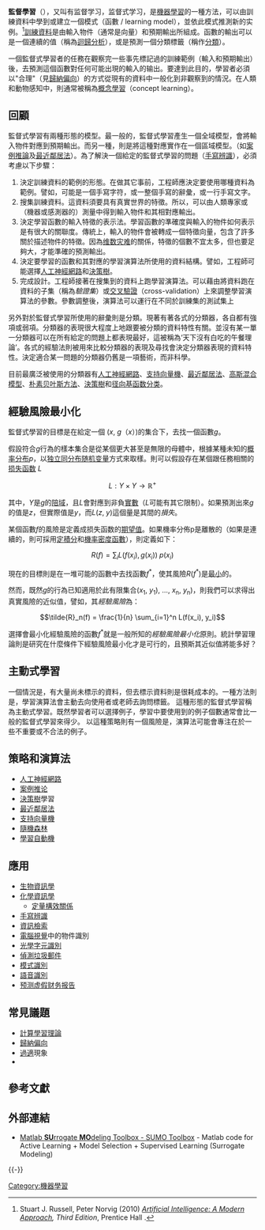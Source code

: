 {{NoteTA
|G1=IT
|G2=Math
}}

{{refimprove|time=2014-01-18T11:53:53+00:00}}
{{机器学习导航栏}}

'''監督學習'''（{{lang-en|Supervised learning}}），又叫有监督学习，监督式学习，是[[機器學習|機器學習]]的一種方法，可以由訓練資料中學到或建立一個模式（函數 / learning model），並依此模式推測新的实例。<ref>Stuart J. Russell, Peter Norvig (2010) ''[[Artificial_Intelligence:_A_Modern_Approach|Artificial Intelligence: A Modern Approach]], Third Edition'', Prentice Hall {{ISBN|9780136042594}}.</ref>[[訓練資料|訓練資料]]是由輸入物件（通常是向量）和預期輸出所組成。函數的輸出可以是一個連續的值（稱為[[迴歸分析|迴歸分析]]），或是預測一個分類標籤（稱作[[分類|分類]]）。

一個監督式學習者的任務在觀察完一些事先標記過的訓練範例（輸入和預期輸出）後，去預測這個函數對任何可能出現的輸入的输出。要達到此目的，學習者必須以"合理"（見[[歸納偏向|歸納偏向]]）的方式從現有的資料中一般化到非觀察到的情況。在人類和動物感知中，則通常被稱為[[概念學習|概念學習]]（concept learning）。

== 回顧 ==
監督式學習有兩種形態的模型。最一般的，監督式學習產生一個全域模型，會將輸入物件對應到預期輸出。而另一種，則是將這種對應實作在一個區域模型。（如[[案例推論|案例推論]]及[[最近鄰居法|最近鄰居法]]）。為了解決一個給定的監督式學習的問題（[[手写识别|手寫辨識]]），必須考慮以下步驟：

#決定訓練資料的範例的形態。在做其它事前，工程師應決定要使用哪種資料為範例。譬如，可能是一個手寫字符，或一整個手寫的辭彙，或一行手寫文字。
#搜集訓練資料。這資料須要具有真實世界的特徵。所以，可以由人類專家或（機器或感測器的）測量中得到輸入物件和其相對應輸出。
#決定學習函數的輸入特徵的表示法。學習函數的準確度與輸入的物件如何表示是有很大的關聯度。傳統上，輸入的物件會被轉成一個特徵向量，包含了許多關於描述物件的特徵。因為[[维数灾难|维数灾难]]的關係，特徵的個數不宜太多，但也要足夠大，才能準確的預測輸出。
#決定要學習的函數和其對應的學習演算法所使用的資料結構。譬如，工程師可能選擇[[人工神經網路|人工神經網路]]和[[決策樹|決策樹]]。
#完成設計。工程師接著在搜集到的資料上跑學習演算法。可以藉由將資料跑在資料的子集（稱為''驗證集''）或[[交叉驗證|交叉驗證]]（cross-validation）上來調整學習演算法的參數。參數調整後，演算法可以運行在不同於訓練集的測試集上

另外對於監督式學習所使用的辭彙則是分類。現著有著各式的分類器，各自都有強項或弱項。分類器的表現很大程度上地跟要被分類的資料特性有關。並沒有某一單一分類器可以在所有給定的問題上都表現最好，這被稱為‘天下沒有白吃的午餐理論’。各式的經驗法則被用來比較分類器的表現及尋找會決定分類器表現的資料特性。決定適合某一問題的分類器仍舊是一項藝術，而非科學。

目前最廣泛被使用的分類器有[[人工神經網路|人工神經網路]]、[[支持向量機|支持向量機]]、[[最近鄰居法|最近鄰居法]]、[[高斯混合模型|高斯混合模型]]、[[朴素贝叶斯分类器|朴素贝叶斯方法]]、[[決策樹|決策樹]]和[[径向基函数分类|径向基函数分类]]。

== 經驗風險最小化 ==
監督式學習的目標是在給定一個 (''x'', ''g''（''x''）)的集合下，去找一個函數''g''。

假設符合''g''行為的樣本集合是從某個更大甚至是無限的母體中，根據某種未知的[[概率分布|概率分布]]''p''，以[[独立同分布随机变量|独立同分布随机变量]]方式來取樣。則可以假設存在某個跟任務相關的[[损失函数|损失函数]] ''L''

:<math>L: Y\times Y \to \mathbb{R}^+</math>

其中，''Y''是''g''的[[陪域|陪域]]，且''L''會對應到非負[[實數|實數]]（''L''可能有其它限制）。如果預測出來''g''的值是''z''，但實際值是''y''，而''L''(''z'', ''y'')這個量是其間的''損失''。

某個函數''f''的風險是定義成损失函数的[[期望值|期望值]]。如果機率分佈p是離散的（如果是連續的，則可採用[[定積分|定積分]]和[[機率密度函數|機率密度函數]]），則定義如下：

:<math>R(f) = \sum_i L(f(x_i), g(x_i)) \; p(x_i)</math>

現在的目標則是在一堆可能的函數中去找函數''f''<sup>*</sup>，使其風險''R''(''f''<sup>*</sup>)是[[最優化|最小]]的。

然而，既然''g''的行為已知適用於此有限集合(''x''<sub>1</sub>, ''y''<sub>1</sub>), ..., ''x''<sub>n</sub>, ''y''<sub>n</sub>)，則我們可以求得出真實風險的近似值，譬如，其''經驗風險''為：

:<math>\tilde{R}_n(f) = \frac{1}{n} \sum_{i=1}^n L(f(x_i), y_i)</math>

選擇會最小化經驗風險的函數''f''<sup>*</sup>就是一般所知的''經驗風險最小化''原則。統計學習理論則是研究在什麼條件下經驗風險最小化才是可行的，且預斯其近似值將能多好？

== 主動式學習 ==
一個情況是，有大量尚未標示的資料，但去標示資料則是很耗成本的。一種方法則是，學習演算法會主動去向使用者或老師去詢問標籤。
這種形態的監督式學習稱為主動式學習。既然學習者可以選擇例子，學習中要使用到的例子個數通常會比一般的監督式學習來得少。
以這種策略則有一個風險是，演算法可能會專注在於一些不重要或不合法的例子。

== 策略和演算法 ==
* [[人工神經網路|人工神經網路]]
* [[案例推论|案例推论]]
* [[決策樹|決策樹]]學習
* [[最近鄰居法|最近鄰居法]]
* [[支持向量機|支持向量機]]
* [[隨機森林|隨機森林]]
* [[學習自動機|學習自動機]]

== 應用 ==
* [[生物資訊學|生物資訊學]]
* [[化学信息学|化學資訊學]]
**[[定量構效關係|定量構效關係]]
* [[手写识别|手寫辨識]]
* [[資訊檢索|資訊檢索]]
* [[電腦視覺|電腦視覺]]中的物件識別
* [[光學字元識別|光學字元識別]]
* [[垃圾郵件|偵測垃圾郵件]]
* [[模式識別|模式識別]]
* [[語音識別|語音識別]]
* [[预测虚假财务报告|预测虚假财务报告]]

== 常見議題 ==
* [[計算學習理論|計算學習理論]]
* [[歸納偏向|歸納偏向]]
* [[過適|過適]]現象
* {{link-en|变形空间|Version space}}

== 參考文獻 ==
{{reflist}}

== 外部連結 ==
*[https://web.archive.org/web/20110830053048/http://sumo.intec.ugent.be/?q=SUMO_toolbox Matlab '''SU'''rrogate '''MO'''deling Toolbox - SUMO Toolbox] - Matlab code for Active Learning + Model Selection + Supervised Learning (Surrogate Modeling)

{{-}}
{{Computer Science}}

[[Category:機器學習|Category:機器學習]]